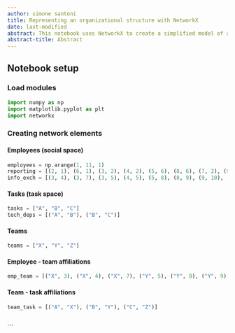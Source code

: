 ```yaml
---
author: simone santoni
title: Representing an organizational structure with NetworkX
date: last-modified
abstract: This notebook uses NetworkX to create a simplified model of an organizational structure
abstract-title: Abstract
---
```


## Notebook setup

### Load modules

```python
import numpy as np
import matplotlib.pyplot as plt
import networkx
```

### Creating network elements

#### Employees (social space)

```python
employees = np.arange(1, 11, 1)
reporting = [(2, 1), (6, 1), (3, 2), (4, 2), (5, 6), (8, 6), (7, 2), (9, 6), (10, 6)]
info_exch = [(3, 4), (3, 7), (3, 5), (4, 5), (5, 8), (8, 9), (9, 10), (3, 2), (5, 6), (10, 6), (3, 10), (2, 1), (6, 1), (2, 6)]
```
#### Tasks (task space)

```python
tasks = ["A", "B", "C"]
tech_deps = [("A", "B"), ("B", "C")]
```

#### Teams

```python
teams = ["X", "Y", "Z"]
```

#### Employee - team affiliations

```python
emp_team = [("X", 3), ("X", 4), ("X", 7), ("Y", 5), ("Y", 8), ("Y", 9), ("Y", 10), ("Z", 4), ("Z", 7), ("Z", 5), ("Z", 8)]
```

#### Team - task affiliations

```python
team_task = [("A", "X"), ("B", "Y"), ("C", "Z")]
```

## 













```
